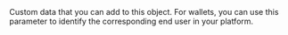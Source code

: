   
<ParamField body="Tag" type="string" >  
<MaxLength255Characters />     
Custom data that you can add to this object.  
For wallets, you can use this parameter to identify the corresponding end user in your platform.  
</ParamField>
